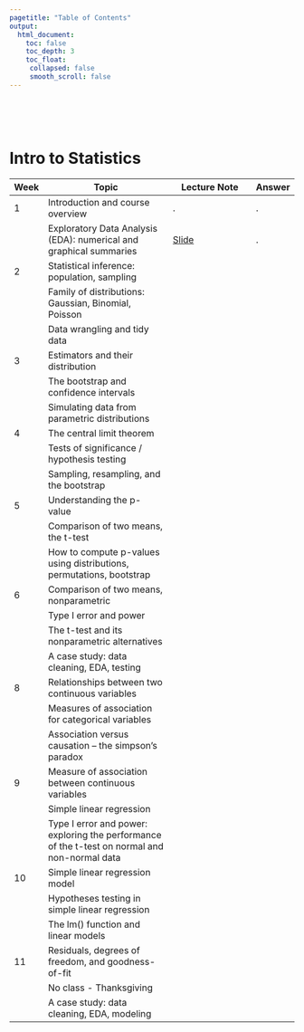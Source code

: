 ```yaml
---
pagetitle: "Table of Contents"
output:
  html_document:
    toc: false
    toc_depth: 3
    toc_float:
     collapsed: false
     smooth_scroll: false
---
```


<!-- <link rel="stylesheet" href="styles.css" type="text/css"> -->

<br><br><br>

# Intro to Statistics

| Week |  Topic                                                                                         | Lecture Note                                                      | Answer |
|------|------------------------------------------------------------------------------------------------|-------------------------------------------------------------------|--------|
| 1    |  Introduction and course overview                                                              | .                                                                 | .      |
|      |  Exploratory Data Analysis (EDA): numerical and graphical summaries                            | [Slide](stat_seminar_wk01-1.html)                                 | .      |
| 2    |  Statistical inference: population, sampling                                                   |                                                                   |        |
|      |  Family of distributions: Gaussian, Binomial, Poisson                                          |                                                                   |        |
|      |  Data wrangling and tidy data                                                                  |                                                                   |        |
| 3    |  Estimators and their distribution                                                             |                                                                   |        |
|      |  The bootstrap and confidence intervals                                                        |                                                                   |        |
|      |  Simulating data from parametric distributions                                                 |                                                                   |        |
| 4    |  The central limit theorem                                                                     |                                                                   |        |
|      |  Tests of significance / hypothesis testing                                                    |                                                                   |        |
|      |  Sampling, resampling, and the bootstrap                                                       |                                                                   |        |
| 5    |  Understanding the p-value                                                                     |                                                                   |        |
|      |  Comparison of two means, the t-test                                                           |                                                                   |        |
|      |  How to compute p-values using distributions, permutations, bootstrap                          |                                                                   |        |
| 6    |  Comparison of two means, nonparametric                                                        |                                                                   |        |
|      |  Type I error and power                                                                        |                                                                   |        |
|      |  The t-test and its nonparametric alternatives                                                 |                                                                   |        |
|      |  A case study: data cleaning, EDA, testing                                                     |                                                                   |        |
| 8    |  Relationships between two continuous variables                                                |                                                                   |        |
|      |  Measures of association for categorical variables                                             |                                                                   |        |
|      |  Association versus causation – the simpson’s paradox                                          |                                                                   |        |
| 9    |  Measure of association between continuous variables                                           |                                                                   |        |
|      |  Simple linear regression                                                                      |                                                                   |        |
|      |  Type I error and power: exploring the performance of the t-test on normal and non-normal data |                                                                   |        |
| 10   |  Simple linear regression model                                                                |                                                                   |        |
|      |  Hypotheses testing in simple linear regression                                                |                                                                   |        |
|      |  The lm() function and linear models                                                           |                                                                   |        |
| 11   |  Residuals, degrees of freedom, and goodness-of-fit                                            |                                                                   |        |
|      |  No class - Thanksgiving                                                                       |                                                                   |        |
|      |  A case study: data cleaning, EDA, modeling                                                    |                                                                   